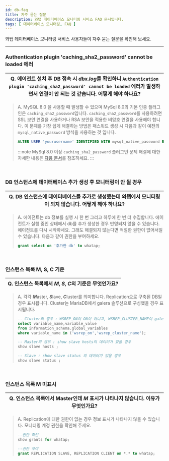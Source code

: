 ```yaml
---
id: db-faq
title: 자주 묻는 질문
description: 와탭 데이터베이스 모니터링 서비스 FAQ 문서입니다.
tags: [ 데이터베이스 모니터링, FAQ ]
---
```


와탭 데이터베이스 모니터링 서비스 사용자들이 자주 묻는 질문을 확인해 보세요. 

---

<div class ='faq'>

### Authentication plugin 'caching_sha2_password' cannot be loaded 에러

|Q. 에이전트 설치 후 DB 접속 시 *dbx.log*를 확인하니 `Authentication plugin 'caching_sha2_password' cannot be loaded` 에러가 발생하면서 연결이 안 되는 것 같습니다. 어떻게 해야 하나요?|
|---|

> A. MySQL 8.0 을 사용할 때 발생할 수 있으며 MySql 8.0의 기본 인증 플러그인은 `caching_sha2_password`입니다.  `caching_sha2_password`를 사용하려면 SSL 보안 연결을 사용하거나 RSA 보안을 적용한 비암호 연결을 사용해야 합니다. 이 문제를 가장 쉽게 해결하는 방법은 패스워드 생성 시 다음과 같이 예전의 `mysql_native_password` 방식을 사용하는 것 입니다.
>```sql
>ALTER USER 'yourusername' IDENTIFIED WITH mysql_native_password BY 'youpassword';
>```
>:::note
>MySql 8.0 이상 `caching_sha2_password` 플러그인 문제 해결에 대한 자세한 내용은 [다음 문서](https://kogle.tistory.com/87)를 참조하세요.
>:::

<br/>

### DB 인스턴스에 데이터베이스 추가 생성 후 모니터링이 안 될 경우

|Q. DB 인스턴스에 데이터베이스를 추가로 생성했는데 와탭에서 모니터링이 되지 않습니다. 어떻게 해야 하나요?|
|---|

>A. 에이전트는 db 정보를 실행 시 한 번 그리고 하루에 한 번 더 수집합니다. 에이전트가 실행 중인 상태에서 db를 추가 생성한 경우 반영되지 않을 수 있습니다. 에이전트를 다시 시작하세요. 그래도 해결되지 않는다면 적절한 권한이 없어서일 수 있습니다. 다음과 같이 권한을 부여하세요. 
>```sql
>grant select on '추가한 db' to whatap;
>```

<br/>

### 인스턴스 목록 M, S, C 기준

|Q. 인스턴스 목록에서 ***M***, ***S***, ***C***의 기준은 무엇인가요?|
|---|

>A. 각각 ***M***aster, ***S***lave, ***C***luster를 의미합니다. Replication으로 구축된 DB일 경우 표시됩니다. Cluster는 MariaDB에서 galera 솔루션으로 구성했을 경우 표시됩니다. 
>```sql
>-- Cluster의 경우 : WSREP_ON이 ON이 아니고, WSREP_CLUSTER_NAME이 galera일 경우
>select variable_name,variable_value 
>from information_schema.global_variables 
>where variable_name in ('wsrep_on','wsrep_cluster_name');
>
>-- Master의 경우 : show slave hosts의 데이터가 있을 경우
>show slave hosts ;
>
>-- Slave : show slave status 의 데이터가 있을 경우
>show slave status ;
>```

<br/>

### 인스턴스 목록 M 미표시

|Q. 인스턴스 목록에서 Master인데 ***M*** 표시가 나타나지 않습니다. 이유가 무엇인가요?|
|---|

>A. Replication에 대한 권한이 없는 경우 정보 표시가 나타나지 않을 수 있습니다. 모니터링 계정 권한을 확인해 주세요. 
>```sql
>--권한 확인
>show grants for whatap;
>
>--권한 부여
>grant REPLICATION SLAVE, REPLICATION CLIENT on *.* to whatap;
>```


</div>